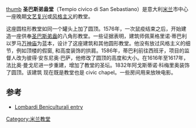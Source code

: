 {{Infobox religious building
| building_name         =圣巴斯弟盎堂 (米兰)
| image                 =  IMG 6769 - Milano - Civico tempio di S. Sebastiano - Foto Giovanni Dall'Orto - 8-Mar-2007.jpg
| image_size            =200px
| location              = 意大利[[米兰|米兰]]
| religious_affiliation =[[罗马天主教|罗马天主教]]
| province              = [[米兰省|米兰省]]
| architecture          =yes
| architecture_type     = 教堂
| architecture_style    = [[风格主义|风格主义]]
| groundbreaking        = 1576
| year_completed        = 17世纪
}}

[[image:IMG_6768_-_Milano_-_Civico_tempio_di_S._Sebastiano_-_Foto_Giovanni_Dall'Orto_-_8-Mar-2007.jpg|thumb]]
'''圣巴斯弟盎堂'''（Tempio civico di San Sebastiano）是意大利[[米兰|米兰]]市中心一座晚期[[文艺复兴|文艺复兴]]或[[风格主义|风格主义]]的教堂。

这座圆柱形教堂如同一个罐头上加了圆顶。1576年，一次鼠疫结束之后，开始建造一座供奉[[圣巴斯弟盎|圣巴斯弟盎]]的八角形教堂。一些证据表明，建筑师佩莱格里诺·蒂巴利以罗马[[万神庙|万神庙]]为蓝本，设计了这座建筑和其他圆形教堂。他没有放过风格主义的细节，例如顶楼的假窗, 和高度装饰的拱肩。1586年，蒂巴利前往西班牙，项目的监督人改为彼得·安东尼奥·巴萨，他修改了圆顶的高度和大小。在1616年至1617年，法比奥·曼戈尼进一步重建，增加了教堂的圣坛。1832年阿戈斯蒂诺·科梅里奥装饰了圆顶。该建筑 现在既是教堂也是 civic chapel。一些房间用来放映电影。

==参考==
*[http://www.lombardiabeniculturali.it/architetture/schede/LMD80-00039/ Lombardi Beniculturali entry] {{Wayback|url=http://www.lombardiabeniculturali.it/architetture/schede/LMD80-00039/ |date=20200220222916 }}
{{coord|45|27|44|N|9|11|10|E|source:kolossus-itwiki|display=title}}
[[Category:米兰教堂|Category:米兰教堂]]